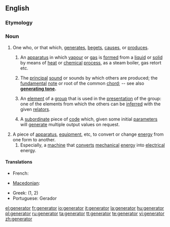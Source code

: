 ==English==

===Etymology===
{{etyl|la}}

===Noun===
{{en-noun}}
# One who, or that which, [[generate]]s, [[beget]]s, [[cause]]s, or [[produce]]s.
## {{chemistry}} An [[apparatus]] in which [[vapour]] or [[gas]] is [[form]]ed from a [[liquid]] or [[solid]] by means of [[heat]] or [[chemical]] [[process]], as a steam boiler, gas retort etc.
## {{music}} The [[principal]] [[sound]] or sounds by which others are produced; the [[fundamental]] [[note]] or root of the common [[chord]]; -- see also '''[[generating tone]].'''
## {{mathematics}} An [[element]] of a [[group]] that is used in the [[presentation]] of the group: one of the elements from which the others can be [[inferred]] with the given [[relator]]s.
## {{programming}} A [[subordinate]] piece of [[code]] which, given some initial [[parameter]]s will [[generate]] multiple output values on request.
# A piece of [[apparatus]], [[equipment]], etc, to convert or change [[energy]] from one form to another.
## Especially, a [[machine]] that [[convert]]s [[mechanical]] [[energy]] into [[electrical]] energy.

====Translations====
{{trans-top}}
* French: {{t+|fr|générateur|m}}
{{trans-mid}}
* [[Macedonian]]: {{t|mk|генератор|m|tr=generátor|sc=Cyrl|xs=Macedonian}}
{{trans-bottom}}
* Greek: {{t|el|γεννήτρια|f|sc=Grek}} (1, 2)
* Portuguese: Gerador

[[el:generator]]
[[fr:generator]]
[[io:generator]]
[[it:generator]]
[[la:generator]]
[[hu:generator]]
[[pl:generator]]
[[ru:generator]]
[[ta:generator]]
[[tt:generator]]
[[te:generator]]
[[vi:generator]]
[[zh:generator]]